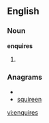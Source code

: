 ==English==

===Noun===
'''enquires'''

# {{third person singular of|enquire}}

===Anagrams===
* {{alphagram|eeinqrsu}}
* [[squireen#English|squireen]]


[[vi:enquires]]